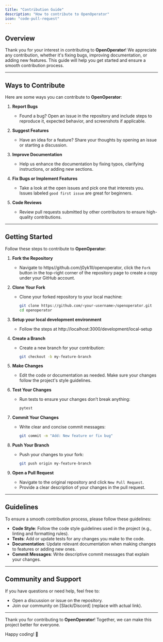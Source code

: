 ```yaml
---
title: "Contribution Guide"
description: "How to contribute to OpenOperator"
icon: "code-pull-request"
---
```


## Overview

Thank you for your interest in contributing to **OpenOperator**! We appreciate any contribution, whether it's fixing bugs, improving documentation, or adding new features. This guide will help you get started and ensure a smooth contribution process.

---

## Ways to Contribute

Here are some ways you can contribute to **OpenOperator**:

1. **Report Bugs**
   - Found a bug? Open an issue in the repository and include steps to reproduce it, expected behavior, and screenshots if applicable.

2. **Suggest Features**
   - Have an idea for a feature? Share your thoughts by opening an issue or starting a discussion.

3. **Improve Documentation**
   - Help us enhance the documentation by fixing typos, clarifying instructions, or adding new sections.

4. **Fix Bugs or Implement Features**
   - Take a look at the open issues and pick one that interests you. Issues labeled `good first issue` are great for beginners.

5. **Code Reviews**
   - Review pull requests submitted by other contributors to ensure high-quality contributions.

---

## Getting Started

Follow these steps to contribute to **OpenOperator**:

1. **Fork the Repository**
   - Navigate to https//github.com/j0yk1ll/openoperator, click the `Fork` button in the top-right corner of the repository page to create a copy under your GitHub account.

2. **Clone Your Fork**
   - Clone your forked repository to your local machine:
     ```bash
     git clone https://github.com/<your-username>/openoperator.git
     cd openoperator
     ```

3. **Setup your local development environment**
    - Follow the steps at http://localhost:3000/development/local-setup

4. **Create a Branch**
   - Create a new branch for your contribution:
     ```bash
     git checkout -b my-feature-branch
     ```

5. **Make Changes**
   - Edit the code or documentation as needed. Make sure your changes follow the project's style guidelines.

6. **Test Your Changes**
   - Run tests to ensure your changes don’t break anything:
     ```bash
     pytest
     ```

7. **Commit Your Changes**
   - Write clear and concise commit messages:
     ```bash
     git commit -m "Add: New feature or fix bug"
     ```

8. **Push Your Branch**
   - Push your changes to your fork:
     ```bash
     git push origin my-feature-branch
     ```

9. **Open a Pull Request**
   - Navigate to the original repository and click `New Pull Request`.
   - Provide a clear description of your changes in the pull request.

---

## Guidelines

To ensure a smooth contribution process, please follow these guidelines:

- **Code Style**: Follow the code style guidelines used in the project (e.g., linting and formatting rules).
- **Tests**: Add or update tests for any changes you make to the code.
- **Documentation**: Update relevant documentation when making changes to features or adding new ones.
- **Commit Messages**: Write descriptive commit messages that explain your changes.

---

## Community and Support

If you have questions or need help, feel free to:

- Open a discussion or issue on the repository.
- Join our community on [Slack/Discord] (replace with actual link).

---

Thank you for contributing to **OpenOperator**! Together, we can make this project better for everyone.

Happy coding! 🚀

